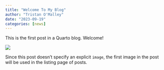 ```yaml
---
title: "Welcome To My Blog"
author: "Tristan O'Malley"
date: "2023-09-19"
categories: [news]
---
```


This is the first post in a Quarto blog. Welcome!

![](thumbnail.jpg)

Since this post doesn't specify an explicit `image`, the first image in the post will be used in the listing page of posts.
